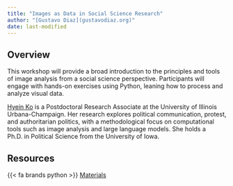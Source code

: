 ```yaml
---
title: "Images as Data in Social Science Research"
author: "[Gustavo Diaz](gustavodiaz.org)"
date: last-modified
---
```


## Overview

This workshop will provide a broad introduction to the principles and tools of image analysis from a social science perspective. Participants will engage with hands-on exercises using Python, leaning how to process and analyze visual data.

[Hyein Ko](https://www.heyikon.com/) is a Postdoctoral Research Associate at the University of Illinois Urbana-Champaign. Her research explores political communication, protest, and authoritarian politics, with a methodological focus on computational tools such as image analysis and large language models. She holds a Ph.D. in Political Science from the University of Iowa.


## Resources

{{< fa brands python >}} [Materials](https://drive.google.com/drive/folders/1yDeqaXU1dNT40xEd-J7G3cDN0K-v2zpB)

